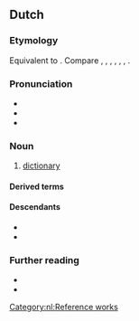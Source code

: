 ==Dutch==
{{wikipedia|lang=nl}}

===Etymology===
Equivalent to {{af|nl|woord|t1=word|-en-|boek|t3=book}}. Compare {{cog|fy|wurdboek|t=dictionary}}, {{cog|nds-de|Woordenbook}}, {{m|nds-de|Wöörbook|t=dictionary}}, {{cog|de|Wörterbuch|t=dictionary}}, {{cog|sv|ordbok|t=dictionary}}, {{cog|da|ordbog|t=dictionary}}, {{cog|en|wordbook}}.

===Pronunciation===
* {{IPA|nl|/ˈʋoːrdə(n)ˌbuk/|[ˈʋʊːrdə(n)ˌbuk]}}
* {{audio|nl|Nl-woordenboek.ogg|audio}}
* {{hyphenation|nl|woor|den|boek}}

===Noun===
{{nl-noun|n|-en|woordenboekje}}

# [[dictionary]]

====Derived terms====
{{der2
|nl|uitspraakwoordenboek
|vertaalwoordenboek
}}

====Descendants====
* {{desc|af|woordeboek}}
* {{desc|srn|wortubuku|bor=1}}

===Further reading===
* {{R:WNT|M087164}}
* {{R:Van Dale online}}

[[Category:nl:Reference works]]